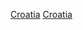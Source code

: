 {{Portal box|克羅埃西亞|體育運動}}
{{Year by category
|m = 2
|c = 0
|d = 1
|y = 6
|cat     = 克羅埃西亞體育
|sortkey = 體育
|parent  = 各年份克羅埃西亞體育
|subcat  = 2016年克羅埃西亞
}}
[[Category:2016年各國體育|Croatia]]
[[Category:2016年歐洲體育|Croatia]]